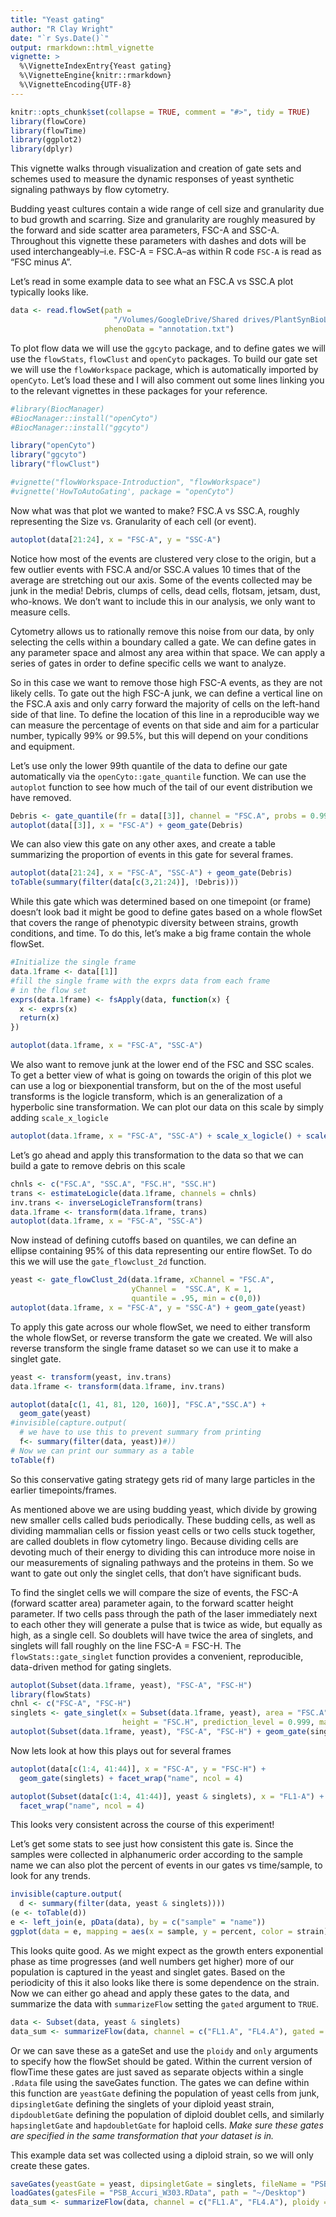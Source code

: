 ```yaml
---
title: "Yeast gating"
author: "R Clay Wright"
date: "`r Sys.Date()`"
output: rmarkdown::html_vignette
vignette: >
  %\VignetteIndexEntry{Yeast gating}
  %\VignetteEngine{knitr::rmarkdown}
  %\VignetteEncoding{UTF-8}
---
```

```r
knitr::opts_chunk$set(collapse = TRUE, comment = "#>", tidy = TRUE)
library(flowCore)
library(flowTime)
library(ggplot2)
library(dplyr)
```

This vignette walks through visualization and creation of gate sets and schemes used to measure the dynamic responses of yeast synthetic signaling pathways by flow cytometry. 

Budding yeast cultures contain a wide range of cell size and granularity due to bud growth and scarring. Size and granularity are roughly measured by the forward and side scatter area parameters, FSC-A and SSC-A. Throughout this vignette these parameters with dashes and dots will be used interchangeably--i.e. FSC-A = FSC.A--as within R code `FSC-A` is read as "FSC minus A".

Let's read in some example data to see what an FSC.A vs SSC.A plot typically looks like.

```r
data <- read.flowSet(path = 
                       "/Volumes/GoogleDrive/Shared drives/PlantSynBioLab/Data/Mahbub/FlowSets/20200614_AFB_epistasis", 
                     phenoData = "annotation.txt")
```

To plot flow data we will use the `ggcyto` package, and to define gates we will use the `flowStats`, `flowClust` and `openCyto` packages. To build our gate set we will use the `flowWorkspace` package, which is automatically imported by `openCyto`. Let's load these and I will also comment out some lines linking you to the relevant vignettes in these packages for your reference. 
```r
#library(BiocManager)
#BiocManager::install("openCyto")
#BiocManager::install("ggcyto")

library("openCyto")
library("ggcyto")
library("flowClust")

#vignette("flowWorkspace-Introduction", "flowWorkspace")
#vignette('HowToAutoGating', package = "openCyto")

```

Now what was that plot we wanted to make? FSC.A vs SSC.A, roughly representing the Size vs. Granularity of each cell (or event).
```r
autoplot(data[21:24], x = "FSC-A", y = "SSC-A") 
```
Notice how most of the events are clustered very close to the origin, but a few outlier events with FSC.A and/or SSC.A values 10 times that of the average are stretching out our axis. Some of the events collected may be junk in the media! Debris, clumps of cells, dead cells, flotsam, jetsam, dust, who-knows. We don't want to include this in our analysis, we only want to measure cells.

Cytometry allows us to rationally remove this noise from our data, by only selecting the cells within a boundary called a gate. We can define gates in any parameter space and almost any area within that space. We can apply a series of gates in order to define specific cells we want to analyze. 

So in this case we want to remove those high FSC-A events, as they are not likely cells. To gate out the high FSC-A junk, we can define a vertical line on the FSC.A axis and only carry forward the majority of cells on the left-hand side of that line. To define the location of this line in a reproducible way we can measure the percentage of events on that side and aim for a particular number, typically 99% or 99.5%, but this will depend on your conditions and equipment. 

Let's use only the lower 99th quantile of the data to define our gate automatically via the `openCyto::gate_quantile` function. We can use the `autoplot` function to see how much of the tail of our event distribution we have removed.
```r
Debris <- gate_quantile(fr = data[[3]], channel = "FSC.A", probs = 0.99, filterId = "Debris")
autoplot(data[[3]], x = "FSC-A") + geom_gate(Debris)
```

We can also view this gate on any other axes, and create a table summarizing the proportion of events in this gate for several frames. 
```r
autoplot(data[21:24], x = "FSC-A", "SSC-A") + geom_gate(Debris)
toTable(summary(filter(data[c(3,21:24)], !Debris)))
```


While this gate which was determined based on one timepoint (or frame) doesn't look bad it might be good to define gates based on a whole flowSet that covers the range of phenotypic diversity between strains, growth conditions, and time. To do this, let's make a big frame contain the whole flowSet.
```r
#Initialize the single frame
data.1frame <- data[[1]]
#fill the single frame with the exprs data from each frame 
# in the flow set
exprs(data.1frame) <- fsApply(data, function(x) {
  x <- exprs(x)
  return(x)
})

autoplot(data.1frame, x = "FSC-A", "SSC-A")
```
We also want to remove junk at the lower end of the FSC and SSC scales. To get a better view of what is going on towards the origin of this plot we can use a log or biexponential transform, but on the of the most useful transforms is the logicle transform, which is an generalization of a hyperbolic sine transformation. We can plot our data on this scale by simply adding `scale_x_logicle`

```r
autoplot(data.1frame, x = "FSC-A", "SSC-A") + scale_x_logicle() + scale_y_logicle()
```

Let's go ahead and apply this transformation to the data so that we can build a gate to remove debris on this scale
```r
chnls <- c("FSC.A", "SSC.A", "FSC.H", "SSC.H")
trans <- estimateLogicle(data.1frame, channels = chnls)
inv.trans <- inverseLogicleTransform(trans)
data.1frame <- transform(data.1frame, trans)
autoplot(data.1frame, x = "FSC-A", "SSC-A")
```

Now instead of defining cutoffs based on quantiles, we can define an ellipse containing 95% of this data representing our entire flowSet. To do this we will use the `gate_flowclust_2d` function.


```r
yeast <- gate_flowClust_2d(data.1frame, xChannel = "FSC.A", 
                           yChannel =  "SSC.A", K = 1, 
                           quantile = .95, min = c(0,0))
autoplot(data.1frame, x = "FSC-A", y = "SSC-A") + geom_gate(yeast)

```
To apply this gate across our whole flowSet, we need to either transform the whole flowSet, or reverse transform the gate we created. We will also reverse transform the single frame dataset so we can use it to make a singlet gate. 
```r
yeast <- transform(yeast, inv.trans)
data.1frame <- transform(data.1frame, inv.trans)
```

```r
autoplot(data[c(1, 41, 81, 120, 160)], "FSC.A","SSC.A") + 
  geom_gate(yeast)
#invisible(capture.output( 
  # we have to use this to prevent summary from printing
  f<- summary(filter(data, yeast))#))
# Now we can print our summary as a table
toTable(f)
```
So this conservative gating strategy gets rid of many large particles in the earlier timepoints/frames. 


As mentioned above we are using budding yeast, which divide by growing new smaller cells called buds periodically. These budding cells, as well as dividing mammalian cells or fission yeast cells or two cells stuck together, are called doublets in flow cytometry lingo. Because dividing cells are devoting much of their energy to dividing this can introduce more noise in our measurements of signaling pathways and the proteins in them. So we want to gate out only the singlet cells, that don't have significant buds. 

To find the singlet cells we will compare the size of events, the FSC-A (forward scatter area) parameter again, to the forward scatter height parameter. If two cells pass through the path of the laser immediately next to each other they will generate a pulse that is twice as wide, but equally as high, as a single cell. So doublets will have twice the area of singlets, and singlets will fall roughly on the line  FSC-A = FSC-H. The `flowStats::gate_singlet` function provides a convenient, reproducible, data-driven method for gating singlets.  
```r
autoplot(Subset(data.1frame, yeast), "FSC-A", "FSC-H")
library(flowStats)
chnl <- c("FSC-A", "FSC-H")
singlets <- gate_singlet(x = Subset(data.1frame, yeast), area = "FSC.A",
                         height = "FSC.H", prediction_level = 0.999, maxit = 20)
autoplot(Subset(data.1frame, yeast), "FSC-A", "FSC-H") + geom_gate(singlets)
```

Now lets look at how this plays out for several frames

```r
autoplot(data[c(1:4, 41:44)], x = "FSC-A", y = "FSC-H") + 
  geom_gate(singlets) + facet_wrap("name", ncol = 4)

autoplot(Subset(data[c(1:4, 41:44)], yeast & singlets), x = "FL1-A") + 
  facet_wrap("name", ncol = 4) 
```

This looks very consistent across the course of this experiment!

Let's get some stats to see just how consistent this gate is. Since the samples were collected in alphanumeric order according to the sample name we can also plot the percent of events in our gates vs time/sample, to look for any trends. 

```r
invisible(capture.output(
  d <- summary(filter(data, yeast & singlets))))
(e <- toTable(d))
e <- left_join(e, pData(data), by = c("sample" = "name"))
ggplot(data = e, mapping = aes(x = sample, y = percent, color = strain)) + geom_point()
```

This looks quite good. As we might expect as the growth enters exponential phase as time progresses (and well numbers get higher) more of our population is captured in the yeast and singlet gates. Based on the periodicity of this it also looks like there is some dependence on the strain. Now we can either go ahead and apply these gates to the data, and summarize the data with `summarizeFlow` setting the `gated` argument to `TRUE`.

```r
data <- Subset(data, yeast & singlets)
data_sum <- summarizeFlow(data, channel = c("FL1.A", "FL4.A"), gated = TRUE)
```

Or we can save these as a gateSet and use the `ploidy` and `only` arguments to specify how the flowSet should be gated. Within the current version of flowTime these gates are just saved as separate objects within a single `.Rdata` file using the saveGates function. The gates we can define within this function are `yeastGate` defining the population of yeast cells from junk, `dipsingletGate` defining the singlets of your diploid yeast strain, `dipdoubletGate` defining the population of diploid doublet cells, and similarly `hapsingletGate` and `hapdoubletGate` for haploid cells. *Make sure these gates are specified in the same transformation that your dataset is in.*

This example data set was collected using a diploid strain, so we will only create these gates.
```r
saveGates(yeastGate = yeast, dipsingletGate = singlets, fileName = "PSB_Accuri_W303.RData", path = "~/Desktop")
loadGates(gatesFile = "PSB_Accuri_W303.RData", path = "~/Desktop")
data_sum <- summarizeFlow(data, channel = c("FL1.A", "FL4.A"), ploidy = "diploid", only = "singlets")
```




